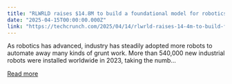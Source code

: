 ```yaml
---
title: "RLWRLD raises $14.8M to build a foundational model for robotics"
date: "2025-04-15T00:00:00.000Z"
link: "https://techcrunch.com/2025/04/14/rlwrld-raises-14-4m-to-build-foundation-model-for-robotics/"
---
```


As robotics has advanced, industry has steadily adopted more robots to automate away many kinds of grunt work. More than 540,000 new industrial robots were installed worldwide in 2023, taking the numb...

[Read more](https://techcrunch.com/2025/04/14/rlwrld-raises-14-4m-to-build-foundation-model-for-robotics/)
